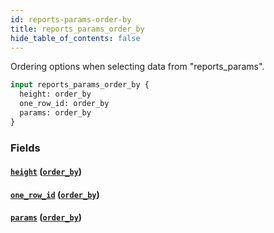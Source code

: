 ```yaml
---
id: reports-params-order-by
title: reports_params_order_by
hide_table_of_contents: false
---
```


Ordering options when selecting data from "reports_params".

```graphql
input reports_params_order_by {
  height: order_by
  one_row_id: order_by
  params: order_by
}
```

### Fields

#### [`height`](#) ([`order_by`](../enums/order-by))

#### [`one_row_id`](#) ([`order_by`](../enums/order-by))

#### [`params`](#) ([`order_by`](../enums/order-by))

